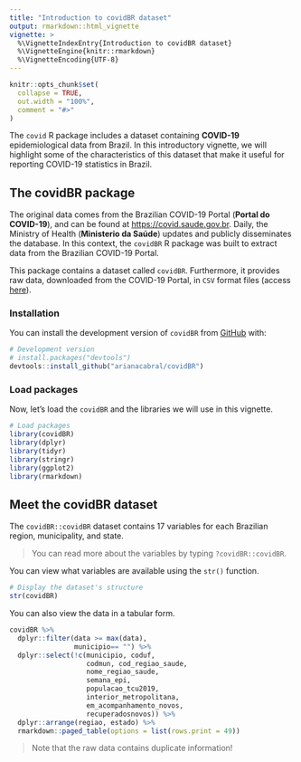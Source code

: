 ```yaml
---
title: "Introduction to covidBR dataset"
output: rmarkdown::html_vignette
vignette: >
  %\VignetteIndexEntry{Introduction to covidBR dataset}
  %\VignetteEngine{knitr::rmarkdown}
  %\VignetteEncoding{UTF-8}
---
```


```r
knitr::opts_chunk$set(
  collapse = TRUE,
  out.width = "100%",
  comment = "#>"
)
```

The `covid` R package includes a dataset containing **COVID-19** epidemiological data from Brazil. In this introductory vignette, we will highlight some of the characteristics of this dataset that make it useful for reporting COVID-19 statistics in Brazil.

## The covidBR package

The original data comes from the Brazilian COVID-19 Portal (**Portal do COVID-19**), and can be found at <https://covid.saude.gov.br>. Daily, the Ministry of Health (**Ministerio da Saúde**) updates and publicly disseminates the database. In this context, the `covidBR` R package was built to extract data from the Brazilian COVID-19 Portal.  

This package contains a dataset called `covidBR`.
Furthermore, it provides raw data, downloaded from the COVID-19 Portal, in `CSV` format files (access [here](https://github.com/arianacabral/covidBR/tree/master/data-raw)). 

### Installation 

You can install the development version of `covidBR` from [GitHub](https://github.com/) with:

```r
# Development version
# install.packages("devtools")
devtools::install_github("arianacabral/covidBR")
```

### Load packages

Now, let's load the `covidBR` and the libraries we will use in this vignette.

```r
# Load packages
library(covidBR)
library(dplyr)
library(tidyr)
library(stringr)
library(ggplot2)
library(rmarkdown)
```

## Meet the covidBR dataset

The `covidBR::covidBR` dataset contains 17 variables for each Brazilian region, municipality, and state.

> You can read more about the variables by typing `?covidBR::covidBR`.

You can view what variables are available using the `str()` function.

```r
# Display the dataset's structure
str(covidBR)
```

You can also view the data in a tabular form.

```r
covidBR %>%
  dplyr::filter(data >= max(data),
                municipio== "") %>%
  dplyr::select(!c(municipio, coduf,
                   codmun, cod_regiao_saude,
                   nome_regiao_saude,
                   semana_epi,
                   populacao_tcu2019,
                   interior_metropolitana,
                   em_acompanhamento_novos,
                   recuperadosnovos)) %>%
  dplyr::arrange(regiao, estado) %>%
  rmarkdown::paged_table(options = list(rows.print = 49))
```

> Note that the raw data contains duplicate information!
